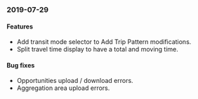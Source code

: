 ### 2019-07-29

#### Features

- Add transit mode selector to Add Trip Pattern modifications.
- Split travel time display to have a total and moving time.

#### Bug fixes

- Opportunities upload / download errors.
- Aggregation area upload errors.
